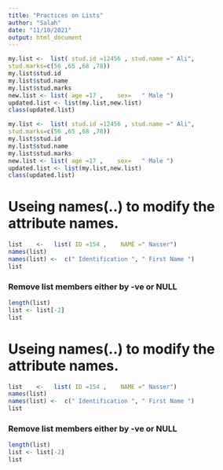 ```yaml
---
title: "Practices on Lists"
author: "Salah"
date: "11/10/2021"
output: html_document
---
```

```r
my.list <-  list( stud.id =12456 , stud.name =" Ali", 
stud.marks=c(56 ,65 ,68 ,78))
my.list$stud.id
my.list$stud.name
my.list$stud.marks
new.list <- list( age =17 ,    sex=   " Male ")
updated.list <- list(my.list,new.list)
class(updated.list)

```

```r
my.list <-  list( stud.id =12456 , stud.name =" Ali", 
stud.marks=c(56 ,65 ,68 ,78))
my.list$stud.id
my.list$stud.name
my.list$stud.marks
new.list <- list( age =17 ,    sex=   " Male ")
updated.list <- list(my.list,new.list)
class(updated.list)
```
# Useing names(..) to modify the attribute names.
```r
list    <-   list( ID =154 ,    NAME =" Nasser")
names(list)
names(list) <-  c(" Identification ", " First Name ")
list
```
### Remove list members either by -ve or NULL
```r
length(list)
list <- list[-2]
list
```

# Useing names(..) to modify the attribute names.
```r
list    <-   list( ID =154 ,    NAME =" Nasser")
names(list)
names(list) <-  c(" Identification ", " First Name ")
list
```
### Remove list members either by -ve or NULL
```r
length(list)
list <- list[-2]
list
```

